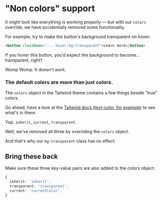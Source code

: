 # "Non colors" support

It might look like everything is working properly — but with our `colors` override, we have accidentally removed some functionality.

For example, try to make the button's background transparent on hover:

```html
<button className="... hover:bg-transparent">Learn more</button>
```

If you hover this button, you'd expect the background to become... transparent, right?

Womp Womp. It doesn't work.

### The default colors are more than just _colors_.

The `colors` object in the Tailwind theme contains a few things beside "true" colors.

Go ahead, have a look at the [Tailwind docs (text-color, for example)](https://tailwindcss.com/docs/text-color) to see what's in there.

Yup. `inherit`, `current`, `transparent`.

Well, we've removed all three by overriding the `colors` object.

And that's why our `bg-transparent` class has no effect.

## Bring these back

Make sure these three key-value pairs are also added to the colors object:

```ts
{
  inherit: 'inherit',
  transparent: 'transparent',
  current: 'currentColor',
}
```
